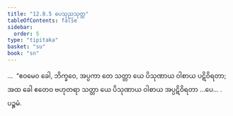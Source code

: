 ```yaml
---
title: "12.8.5 ပေသုညသုတ္တ"
tableOfContents: false
sidebar:
  order: 5
type: "tipitaka"
basket: "su"
book: "sn"
---
```



<DynamicBreadcrumb />

<Division number="1145" book="sn" e="ch" v="18" p="450">

<Paragraph number="2467" book="sn">
…  “ဧဝမေဝ ခေါ, ဘိက္ခဝေ, အပ္ပကာ တေ သတ္တာ ယေ ပိသုဏာယ ဝါစာယ ပဋိဝိရတာ; အထ ခေါ ဧတေဝ ဗဟုတရာ သတ္တာ ယေ ပိသုဏာယ ဝါစာယ အပ္ပဋိဝိရတာ …ပေ… .

</Paragraph>
</Division>

<Paragraph number="2468" type="center" book="sn">
ပဉ္စမံ.
</Paragraph>